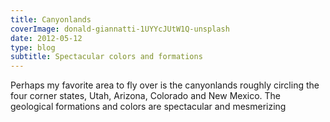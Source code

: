 ---
title: Canyonlands
coverImage: donald-giannatti-1UYYcJUtW1Q-unsplash
date: 2012-05-12
type: blog
subtitle: Spectacular colors and formations
---

Perhaps my favorite area to fly over is the canyonlands roughly circling the four corner states, Utah, Arizona, Colorado and New Mexico. The geological formations and colors are spectacular and mesmerizing

<CanyonlandsFlyover2012SlideShow />

